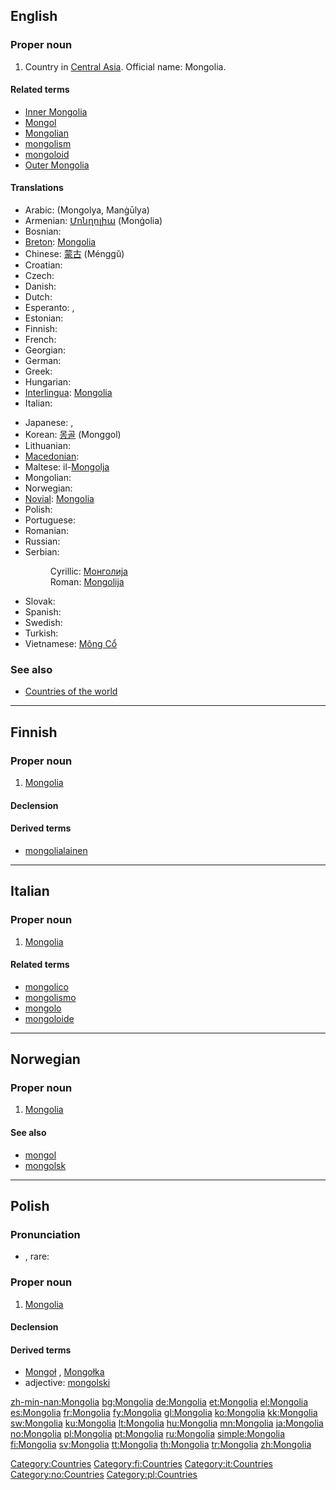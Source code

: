 {{also|mongolia|Mongólia}}
==English==
{{wikipedia}}

===Proper noun===
{{en-proper noun}}

# Country in [[Central Asia]]. Official name: Mongolia.

====Related terms====
* [[Inner Mongolia]]
* [[Mongol]]
* [[Mongolian]]
* [[mongolism]]
* [[mongoloid]]
* [[Outer Mongolia]]

====Translations====
{{trans-top|Central Asian country}}
* Arabic: {{Arab|[[منغوليا]]}} (Mongolya, Manġūlya)
* Armenian: [[Մոնղոլիա]] (Monġolia)
* Bosnian: {{t-|bs|Mongolija|f}}
* [[Breton]]: [[#Breton|Mongolia]]
* Chinese: [[蒙古]] (Ménggǔ)
* Croatian: {{t-|hr|Mongolija|f}}
* Czech: {{t-|cs|Mongolsko|n}}
* Danish: {{t-|da|Mongoliet}}
* Dutch: {{t+|nl|Mongolië}}
* Esperanto: {{t-|eo|Mongolio|xs=Esperanto}}, {{t-|eo|Mongolujo|xs=Esperanto}}
* Estonian: {{t-|et|Mongoolia}}
* Finnish: {{t+|fi|Mongolia}}
* French: {{t+|fr|Mongolie|f}}
* Georgian: {{t|ka|მონღოლეთი|tr=monğoleti|sc=Geor}}
* German: {{t+|de|Mongolei}}
* Greek: {{t+|el|Μογγολία|f|tr=Mongolía|sc=Grek}}
* Hungarian: {{t+|hu|Mongólia}}
* [[Interlingua]]: [[#Interlingua|Mongolia]]
* Italian: {{t-|it|Mongolia|f}}
{{trans-mid}}
* Japanese: {{t+|ja|モンゴル|tr=Mongoru|sc=Jpan}}, {{t+|ja|蒙古|tr=もうこ, Mōko|sc=Jpan}}
* Korean: [[몽골]] (Monggol)
* Lithuanian: {{t+|lt|Mongolija|f|xs=Lithuanian}}
* [[Macedonian]]: {{t|mk|Монголија|f|tr=Mongólija|sc=Cyrl}}
* Maltese: il-[[Mongolja]]
* Mongolian: {{t+|mn|Монгол улс|tr=Mongol uls|sc=Cyrl|xs=Mongolian}}
* Norwegian: {{t+|no|Mongolia}}
* [[Novial]]: [[Mongolia]]
* Polish: {{t+|pl|Mongolia|f}}
* Portuguese: {{t+|pt|Mongólia|f}}
* Romanian: {{t-|ro|Mongolia|f}}
* Russian: {{t-|ru|Монголия|f|tr=Mongólija|sc=Cyrl}}
* Serbian:
*: Cyrillic: [[Монголија#Serbian|Монголија]] {{f}}
*: Roman: [[Mongolija#Serbian|Mongolija]] {{f}}
* Slovak: {{t-|sk|Mongolsko|n}}
* Spanish: {{t+|es|Mongolia|f}}
* Swedish: {{t+|sv|Mongoliet}}
* Turkish: {{t+|tr|Moğolistan}}
* Vietnamese: [[Mông Cổ]]
{{trans-bottom}}

===See also===
* [[Appendix:Countries of the world|Countries of the world]]

[[Category:Countries]]

----

==Finnish==
{{wikipedia|lang=fi}}

===Proper noun===
{{infl|fi|proper noun}}

# [[#English|Mongolia]]

====Declension====
{{fi-decl-kulkija|Mongoli|np=1}}

====Derived terms====
* [[mongolialainen]]

[[Category:fi:Countries]]

----

==Italian==
{{wikipedia|lang=it}}

===Proper noun===
{{infl|it|proper noun|g=f}}

# [[#English|Mongolia]]

====Related terms====
* [[mongolico]]
* [[mongolismo]]
* [[mongolo]]
* [[mongoloide]]

[[Category:it:Countries]]

----

==Norwegian==

===Proper noun===
{{infl|no|proper noun}}

# [[#English|Mongolia]]

====See also====
* [[mongol]]
* [[mongolsk]]

[[Category:no:Countries]]

----

==Polish==

===Pronunciation===
* {{IPA|/mɔŋˈɡɔlja/|lang=pl}}, rare: {{IPAchar|/mɔnˈɡɔlja/}}

===Proper noun===
{{infl|pl|proper noun|g=f}}

# [[#English|Mongolia]]

====Declension====
{{pl-decl-noun-sing
|Mongolia
|Mongolii
|Mongolii
|Mongolię
|Mongolią
|Mongolii
|Mongolio
}}

====Derived terms====
* [[Mongoł]] {{m}}, [[Mongołka]] {{f}}
* adjective: [[mongolski]]

[[Category:pl:Countries]]

[[zh-min-nan:Mongolia]]
[[bg:Mongolia]]
[[de:Mongolia]]
[[et:Mongolia]]
[[el:Mongolia]]
[[es:Mongolia]]
[[fr:Mongolia]]
[[fy:Mongolia]]
[[gl:Mongolia]]
[[ko:Mongolia]]
[[kk:Mongolia]]
[[sw:Mongolia]]
[[ku:Mongolia]]
[[lt:Mongolia]]
[[hu:Mongolia]]
[[mn:Mongolia]]
[[ja:Mongolia]]
[[no:Mongolia]]
[[pl:Mongolia]]
[[pt:Mongolia]]
[[ru:Mongolia]]
[[simple:Mongolia]]
[[fi:Mongolia]]
[[sv:Mongolia]]
[[tt:Mongolia]]
[[th:Mongolia]]
[[tr:Mongolia]]
[[zh:Mongolia]]